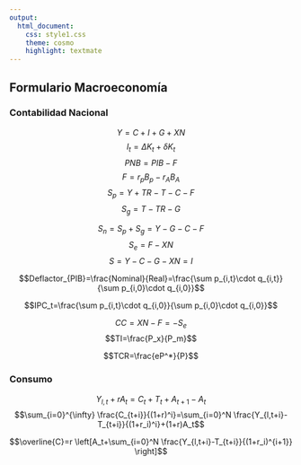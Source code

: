 ```yaml
---
output:
  html_document:
    css: style1.css
    theme: cosmo
    highlight: textmate
---
```


## Formulario Macroeconomía {.tabset .tabset-pills}

### Contabilidad Nacional

$$Y=C+I+G+XN$$
$$I_t=\Delta K_t+\delta K_t$$
$$PNB=PIB-F$$
$$F=r_pB_p-r_AB_A$$
$$S_p=Y+TR-T-C-F$$
$$S_g=T-TR-G$$

$$S_n=S_p+S_g=Y-G-C-F$$
$$S_e=F-XN$$
$$S=Y-C-G-XN=I$$

$$Deflactor_{PIB}=\frac{Nominal}{Real}=\frac{\sum p_{i,t}\cdot q_{i,t}}{\sum p_{i,0}\cdot q_{i,0}}$$


$$IPC_t=\frac{\sum p_{i,t}\cdot q_{i,0}}{\sum p_{i,0}\cdot q_{i,0}}$$

$$CC=XN-F=-S_e$$
$$TI=\frac{P_x}{P_m}$$

$$TCR=\frac{eP^*}{P}$$

### Consumo

$$Y_{l,t}+rA_t=C_t+T_t+A_{t+1}-A_t$$
$$\sum_{i=0}^{\infty} \frac{C_{t+i}}{(1+r)^i}=\sum_{i=0}^N \frac{Y_{l,t+i}-T_{t+i}}{(1+r_i)^i}+(1+r)A_t$$

$$\overline{C}=r \left[A_t+\sum_{i=0}^N \frac{Y_{l,t+i}-T_{t+i}}{(1+r_i)^{i+1}} \right]$$


























